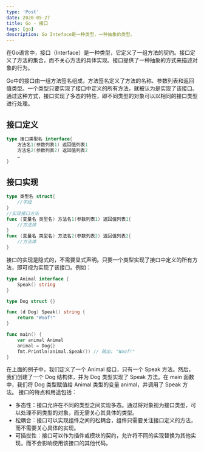```yaml
---
type: 'Post'
date: 2020-05-27
title: Go - 接口
tags: [go]
description: Go Inteface是一种类型，一种抽象的类型。
---
```


在Go语言中，接口（Interface）是一种类型，它定义了一组方法的契约。接口定义了方法的集合，而不关心方法的具体实现。接口提供了一种抽象的方式来描述对象的行为。

Go中的接口由一组方法签名组成，方法签名定义了方法的名称、参数列表和返回值类型。一个类型只要实现了接口中定义的所有方法，就被认为是实现了该接口。通过这种方式，接口实现了多态的特性，即不同类型的对象可以以相同的接口类型进行处理。

## 接口定义

```go
type 接口类型名 interface{
    方法名1(参数列表1) 返回值列表1
    方法名2(参数列表2) 返回值列表2
    …
}
```

## 接口实现

```go
type 类型名 struct{
    //字段
}
//实现接口方法
func (变量名 类型名) 方法名1(参数列表1) 返回值列表1{
    //方法体
}
func (变量名 类型名) 方法名2(参数列表2) 返回值列表2{
    //方法体
}
```

接口的实现是隐式的，不需要显式声明。只要一个类型实现了接口中定义的所有方法，即可视为实现了该接口。例如：

```go
type Animal interface {
    Speak() string
}

type Dog struct {}

func (d Dog) Speak() string {
    return "Woof!"
}

func main() {
    var animal Animal
    animal = Dog{}
    fmt.Println(animal.Speak()) // 输出: "Woof!"
}
```

在上面的例子中，我们定义了一个 Animal 接口，只有一个 Speak 方法。然后，我们创建了一个 Dog 结构体，并为 Dog 类型实现了 Speak 方法。在 main 函数中，我们将 Dog 类型赋值给 Animal 类型的变量 animal，并调用了 Speak 方法。
接口的特点和用途包括：

- 多态性：接口允许在不同的类型之间实现多态。通过将对象视为接口类型，可以处理不同类型的对象，而无需关心其具体的类型。
- 松耦合：接口可以实现组件之间的松耦合，组件只需要关注接口定义的方法，而不需要关心具体的实现。
- 可插拔性：接口可以作为插件或模块的契约，允许将不同的实现替换为其他实现，而不会影响使用该接口的其他代码。
